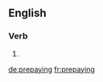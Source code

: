 ==English==

===Verb===
{{head|en|present participle}}

# {{present participle of|prepay|lang=en}}

[[de:prepaying]]
[[fr:prepaying]]